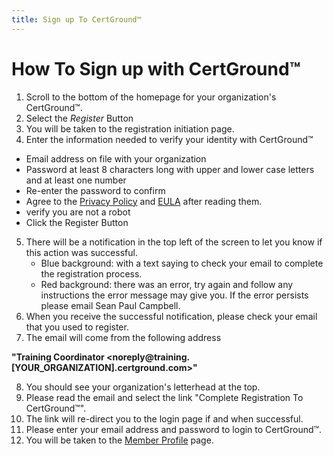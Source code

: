 ```yaml
---
title: Sign up To CertGround™️
---
```


# How To Sign up with CertGround&trade;

1. Scroll to the bottom of the homepage for your organization's CertGround™.
2. Select the _Register_ Button
3. You will be taken to the registration initiation page.
4. Enter the information needed to verify your identity with CertGround™

- Email address on file with your organization
- Password at least 8 characters long with upper and lower case letters and at least one number
- Re-enter the password to confirm
- Agree to the [Privacy Policy](/privacy-policy) and [EULA](/eula) after reading them.
- verify you are not a robot
- Click the Register Button

5. There will be a notification in the top left of the screen to let you know if this action was successful.
   - Blue background: with a text saying to check your email to complete the registration process.
   - Red background: there was an error, try again and follow any instructions the error message may give you. If the error persists please email Sean Paul Campbell.
6. When you receive the successful notification, please check your email that you used to register.
7. The email will come from the following address

**"Training Coordinator &lt;noreply@training.[YOUR_ORGANIZATION].certground.com&gt;"**

8. You should see your organization's letterhead at the top.
9. Please read the email and select the link "Complete Registration To CertGround™".
10. The link will re-direct you to the login page if and when successful.
11. Please enter your email address and password to login to CertGround™.
12. You will be taken to the <a href="/docs/member/member-profile">Member Profile</a> page.
